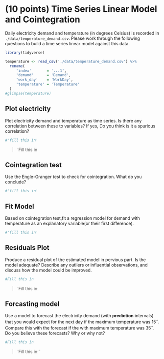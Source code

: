 # (10 points) Time Series Linear Model and Cointegration

Daily electricity demand and temperature (in degrees Celsius) is recorded in `./data/temperature_demand.csv`. Please work through the following questions to build a time series linear model against this data.

```r
library(tidyverse)
```

```r
temperature <- read_csv('./data/temperature_demand.csv') %>% 
  rename(
     'index'       = '...1',
     'demand'      = 'Demand', 
     'work_day'    = 'WorkDay',
     'temperature' = 'Temperature'
  )
#glimpse(temperature)
```

## Plot electricity

Plot electricity demand and temperature as time series. Is there any correlation between these to variables? If yes, Do you think is it a spurious correlation?

```r
#'fill this in'

```

> 'Fill this in

## Cointegration test

Use the Engle-Granger test to check for cointegration. What do you conclude? 

```r
#'fill this in'

``` 

## Fit Model

Based on cointegration test,fit a regression model for demand with temperature as an explanatory variable(or their first difference).

```r
#'fill this in'

``` 


## Residuals Plot

Produce a residual plot of the estimated model in pervious part. Is the model adequate? Describe any outliers or influential observations, and discuss how the model could be improved.

```r
#Fill this in

```

> 'Fill this in: 

## Forcasting model

Use a model to forecast the electricity demand (with **prediction** intervals) that you would expect for the next day if the maximum temperature was $15^\circ$. Compare this with the forecast if the with maximum temperature was $35^\circ$. Do you believe these forecasts? Why or why not? 
 
```r
#Fill this in

```

> 'Fill this in:' 


